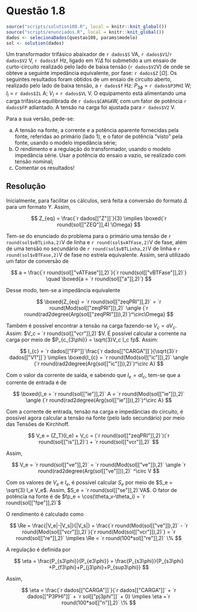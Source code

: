 <!-- Criado por Djonathan Quadras -->

# Questão 1.8 {-}

```r
source("scripts/solution108.R", local = knitr::knit_global())
source("scripts/enunciados.R", local = knitr::knit_global())
dados <- selecionaDados(questao108, params$modelo)
sol <- solution(dados)
```

Um transformador trifásico abaixador de `r dados$S` VA, `r dados$V1`/`r dados$V2` V, `r dados$f` Hz, ligado em $Y$/$\Delta$ foi submetido a um ensaio de curto-circuito realizado pelo lado de baixa tensão (`r dados$V2`V) de onde se obteve a seguinte impedância equivalente, por fase: `r dados$Z` [$\Omega$]. Os seguintes resultados foram obtidos de um ensaio de circuito aberto, realizado pelo lado de baixa tensão, a `r dados$f` Hz: $P_{3\phi}$ = `r dados$P3PHI` W; $I_l$ = `r dados$IL` A; $V_l$ = `r dados$VL` V. O equipamento está alimentando uma carga trifásica equilibrada de `r dados$CARGA`W, com um fator de potência `r dados$FP` adiantado. A tensão na carga foi ajustada para `r dados$V2` V.

Para a sua versão, pede-se:

a. A tensão na fonte, a corrente e a potência aparente fornecidas pela fonte, referidas ao primário (lado 1), e o fator de potência “visto” pela fonte, usando o modelo impedância série;
b. O rendimento e a regulação do transformador, usando o modelo impedância série. Usar a potência do ensaio a vazio, se realizado com tensão nominal;
c. Comentar os resultados!

## Resolução {-}

Inicialmente, para facilitar os cálculos, será feita a conversão do formato $\Delta$ para um formato Y. Assim,

$$
Z_{eq} = \frac{`r dados[["Z"]]`}{3} \implies \boxed{`r round(sol[["ZEQ"]],4)`\Omega} 
$$

Tem-se do enunciado do problema para o primário uma tensão de `r round(sol$vBTLinha,2)`V de linha e `r round(sol$vATFase,2)`V de fase, além de uma tensão no secundário de `r round(sol$vBTLinha,2)`V de linha e  `r round(sol$vBTFase,2)`V de fase no estrela equivalente. Assim, será utilizado um fator de conversão de 

$$
a = \frac{`r round(sol[["vATFase"]],2)`}{`r round(sol[["vBTFase"]],2)`} \quad \boxed{a = `r round(sol[["a"]],2)`}
$$

Desse modo, tem-se a impedância equivalente

$$
\boxed{Z_{eq} = `r round(sol[["zeqPRI"]],2)` = `r round(Mod(sol[["zeqPRI"]]),2)` \angle (`r round(rad2degree(Arg(sol[["zeqPRI"]])),2)`)^\circ\Omega}
$$

Também é possível encontrar a tensão na carga fazendo-se $V_c = aV_c$. Assim: $V_c = `r round(sol[["vcr"]],2)`$V. É possível calcular a corrente na carga por meio de $P_{c_{3\phi}} = \sqrt{3}V_c I_c fp$. Assim:

$$
I_{c} = `r dados[["FP"]]`\frac{`r dados[["CARGA"]]`}{\sqrt{3}`r dados[["V1"]]`} \implies \boxed{I_{c} = `r round(Mod(sol[["ic"]]),2)` \angle (`r round(rad2degree(Arg(sol[["ic"]])),2)`)^\circ A}
$$

Com o valor da corrente de saída, e sabendo que $I_e = aI_c$, tem-se que a corrente de entrada é de

$$
\boxed{I_e = `r round(sol[["ie"]],2)` A =  `r round(Mod(sol[["ie"]]),2)` \angle (`r round(rad2degree(Arg(sol[["ie"]])),2)`)^\circ A}
$$


Com a corrente de entrada, tensão na carga e impedâncias do circuito, é possível agora calcular a tensão na fonte (pelo lado secundário) por meio das Tensões de Kirchhoff.

$$
V_e = (Z_T)(I_e) + V_c = (`r round(sol[["zeqPRI"]],2)`)(`r round(sol[["is"]],2)`) + `r round(sol[["vcr"]],2)`
$$

Assim,

$$
V_e = `r round(sol[["ve"]],2)` = `r round(Mod(sol[["ve"]]),2)` \angle `r round(rad2degree(Arg(sol[["ve"]])),2)` ^\circ V
$$

Com os valores de $V_e$ e $I_e$, é possível calcular $S_e$ por meio de $S_e = \sqrt{3} I_e V_e$. Assim, $S_e = `r round(sol[["se"]],2)`VA$. O fator de potência na fonte é de $fp_e = \cos(\theta_v-\theta_i) = `r round(sol[["fpe"]],2)`$

O rendimento é calculado como

$$
\Re = \frac{|V_e|-|V_s|}{|V_s|} = \frac{`r round(Mod(sol[["ve"]]),2)` - `r round(Mod(sol[["vcr"]]),2)`}{`r round(Mod(sol[["vcr"]]),2)`} = `r round(sol[["re"]],2)` \implies \Re = `r round(100*sol[["re"]],2)` \%
$$

A regulação é definida por

$$
\eta = \frac{P_{s3\phi}}{P_{e3\phi}} = \frac{P_{s3\phi}}{P_{s3\phi} +P_{f3\phi}+P_{j3\phi}+P_{sup3\phi}}
$$

Assim,


$$
\eta = \frac{`r dados[["CARGA"]]`}{`r dados[["CARGA"]]` + `r dados[["P3PHI"]]` + `r sol[["pj3phi"]]` + 0} \implies \eta =`r round(100*sol[["n"]],2)` \%
$$


